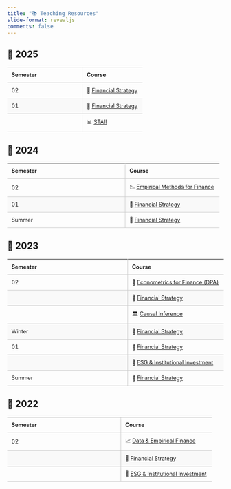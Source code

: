 ```yaml
---
title: "📚 Teaching Resources"
slide-format: revealjs
comments: false
---
```


<style>
table {
  border-collapse: collapse;
  width: 100%;
  font-size: 90%;
}
table th, table td {
  border-bottom: 1px solid #ccc;
  padding: 10px;
  text-align: left;
}
tr:nth-child(even) {
  background-color: #f9f9f9;
}
table th:first-child,
table td:first-child {
  border-right: 1px solid #ccc;
}
</style>

## 📆 2025

| Semester | Course |
|----------|--------|
| 02       | 🎯 [Financial Strategy](financial_strategy/index.qmd) |
| 01       | 🎯 [Financial Strategy](202501_financial_strategy/index.qmd) |
|          | 📊 [STAII](202501_staii/index.qmd) |

## 📆 2024

| Semester | Course |
|----------|--------|
| 02       | 📉 [Empirical Methods for Finance](empirical_finance/index.qmd) |
| 01       | 🎯 [Financial Strategy](202401_financial_strategy/index.qmd) |
| Summer   | 🎯 [Financial Strategy](202401s_financial_strategy/index.qmd) |

## 📆 2023

| Semester | Course |
|----------|--------|
| 02       | 🧮 [Econometrics for Finance (DPA)](202302_empirical_finance/index.qmd) |
|          | 🎯 [Financial Strategy](202302_financial_strategy/index.qmd) |
|          | 🏛️ [Causal Inference](empirical_finance/index.qmd) |
| Winter   | 🎯 [Financial Strategy](202302w_financial_strategy/index.qmd) |
| 01       | 🎯 [Financial Strategy](202301_financial_strategy/index.qmd) |
|          | 🌱 [ESG & Institutional Investment](202301_ESG/index.qmd) |
| Summer   | 🎯 [Financial Strategy](202301s_financial_strategy/index.qmd) |

## 📆 2022

| Semester | Course |
|----------|--------|
| 02       | 📈 [Data & Empirical Finance](202202_empirical_finance/index.qmd) |
|          | 🎯 [Financial Strategy](202202_financial_strategy/index.qmd) |
|          | 🌱 [ESG & Institutional Investment](202202_ESG/index.qmd) |
